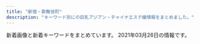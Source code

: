 ```yaml
---
title: "新宿・歌舞伎町"
description: "キーワード別にの巨乳アジアン・チャイナエステ嬢情報をまとめました。"
---
```


新着画像と新着キーワードをまとめています。
2021年03月26日の情報です。

<DmmAffiliateIns />
<KeywordTable
  shops={
    [
    {
        "url": "https://www.hagoromo.tokyo/",
        "img_links": [
            "https://static.wixstatic.com/media/1f1430_184f66b9eb914c26b47be78d54152284~mv2.jpg",
            "https://static.wixstatic.com/media/1f1430_2511e8409a39492bab1eeffd58a5eb1f~mv2.jpg",
            "https://static.wixstatic.com/media/1f1430_c572ee153c0c46e096e6301fe82e2f11~mv2.jpg",
            "https://static.wixstatic.com/media/1f1430_e5113a1a86b8410db0438745823a2d2c~mv2.png",
            "https://static.wixstatic.com/media/1f1430_0ea86bd4429f44fa96f0a1277a1c2d6e~mv2.jpg",
            "https://static.wixstatic.com/media/1f1430_e11d2a49cf1a4130a10a3e09053a46fc~mv2.png",
            "https://static.wixstatic.com/media/1f1430_d26df1a13af049c9a7afeac5e58c5323~mv2.jpg",
            "https://static.wixstatic.com/media/1f1430_890ca68d29e04e7a8c96e4198a653ed3~mv2.jpg",
            "https://static.wixstatic.com/media/1f1430_27c850c6656448c68b705e2a69f8d3e0~mv2.png",
            "https://static.wixstatic.com/media/1f1430_7ff5719c25b243d18c7fb6db890677f9~mv2.jpg",
            "https://static.wixstatic.com/media/1f1430_8e7ae52f03b14e31be6ff7b1038f2896~mv2.jpg",
            "https://static.wixstatic.com/media/1f1430_4ef445c14af547ffb085a4c73252e22c~mv2.jpg",
            "https://static.wixstatic.com/media/1f1430_5b6db55133674387b978465361d1f5af~mv2.jpg",
            "https://static.wixstatic.com/media/1f1430_f4c9cbbcc36c44f1a8be8eb3138b0b46~mv2.jpg",
            "https://static.wixstatic.com/media/1f1430_04f93cdec45f4c4e8d0fa69dc26b3e38~mv2.jpg",
            "https://static.wixstatic.com/media/1f1430_4b2c5243bdbe40858057386a16dce231~mv2.png",
            "https://static.wixstatic.com/media/1f1430_f16ba939f42f47d688a43ba736f9d100~mv2.jpg",
            "https://static.wixstatic.com/media/1f1430_d0a7ae614e0b423886aa6d1beca9a87a~mv2.jpg",
            "https://static.wixstatic.com/media/1f1430_b6622178bf9c45a68912520b4b2de175~mv2.png",
            "https://static.wixstatic.com/media/1f1430_c12fa837f18643e8a167f283f823ecd9~mv2.jpg",
            "https://static.wixstatic.com/media/1f1430_704c1cfac22b4288a4aaa588c496ab40~mv2.jpg",
            "https://static.wixstatic.com/media/1f1430_d824a82ebc40424facf31978d80b293b~mv2.png",
            "https://static.wixstatic.com/media/1f1430_c48456140f404f1eb9a47dfd01d1d032~mv2.jpg"
        ],
        "name": "\u7fbd\u8863\uff5e\u306f\u3054\u308d\u3082\uff5e",
        "station": "JR\u65b0\u5bbf\u99c5\u6771\u53e3\u30fb\u6b4c\u821e\u4f0e\u753a",
        "keywords": {}
    },
    {
        "img_links": [
            "http://yurali.oks.bz/images/room2.jpg",
            "http://yurali.oks.bz/images/room4.jpg",
            "http://yurali.oks.bz/photos/sites/48/2020/06/2020063002493351.jpg",
            "http://yurali.oks.bz/photos/sites/48/2020/09/202009080934129.jpg",
            "http://yurali.oks.bz/images/room1.jpg",
            "http://yurali.oks.bz/images/mobile.jpg",
            "http://yurali.oks.bz/images/line.jpg",
            "http://yurali.oks.bz/images/s4.jpg",
            "http://yurali.oks.bz/images/room3.jpg",
            "http://yurali.oks.bz/photos/sites/48/2020/09/2020090809341490.jpg",
            "http://yurali.oks.bz/photos/sites/48/2020/09/2020090809341126.jpg",
            "http://yurali.oks.bz/images/s3.jpg",
            "http://yurali.oks.bz/photos/sites/48/2020/09/2020090809341067.jpg",
            "http://yurali.oks.bz/images/top.jpg",
            "http://yurali.oks.bz/images/right.jpg",
            "http://yurali.oks.bz/photos/sites/48/2020/09/2020090809340917.jpg",
            "http://yurali.oks.bz/images/s2.jpg",
            "http://yurali.oks.bz/images/s1.jpg",
            "http://yurali.oks.bz/images/s_new.png",
            "http://yurali.oks.bz/images/content.jpg"
        ],
        "station": "JR\u65b0\u5bbf\u99c5\u897f\u53e3",
        "keywords": {
            "D": 24,
            "86": 12,
            "87": 12,
            "85": 12,
            "E": 12
        },
        "url": "http://yurali.oks.bz/",
        "name": "\u6c17\u697d"
    },
    {
        "url": "http://hi-msg.com/koyuki/",
        "keywords": {
            "C": 8
        },
        "station": "JR\u65b0\u5bbf\u99c5\u6771\u53e3",
        "img_links": [
            "http://hi-msg.com/koyuki/img/english-t6.png",
            "http://hi-msg.com/koyuki/img/tit.png",
            "http://hi-msg.com/koyuki/img/p-11.jpg",
            "http://hi-msg.com/koyuki/img/card-english.png",
            "http://hi-msg.com/koyuki/img/p-9.jpg",
            "http://hi-msg.com/koyuki/img/p-7-1.jpg",
            "http://hi-msg.com/koyuki/img/p-2.jpg",
            "http://hi-msg.com/koyuki/img/p-7.jpg",
            "http://hi-msg.com/koyuki/img/p-6-1.jpg",
            "http://hi-msg.com/koyuki/img/english-t1.png",
            "http://hi-msg.com/koyuki/img/p-3.jpg",
            "http://hi-msg.com/koyuki/img/english-t5.png",
            "http://hi-msg.com/koyuki/img/p-10.jpg",
            "http://hi-msg.com/koyuki/img/botton.png",
            "http://hi-msg.com/koyuki/img/p-3-1.jpg",
            "http://hi-msg.com/koyuki/img/card.png",
            "http://hi-msg.com/koyuki/img/tel.png",
            "http://hi-msg.com/koyuki/img/t-2.png",
            "http://hi-msg.com/koyuki/img/p-0.jpg",
            "http://hi-msg.com/koyuki/img/p-4.jpg",
            "http://hi-msg.com/koyuki/img/english-t3.png",
            "http://hi-msg.com/koyuki/img/english-t4.png",
            "http://hi-msg.com/koyuki/img/re.png",
            "http://hi-msg.com/koyuki/img/p-6.jpg",
            "http://hi-msg.com/koyuki/img/kanban4s.jpg",
            "http://hi-msg.com/koyuki/img/t-3.png",
            "http://hi-msg.com/koyuki/img/p-8-1.jpg",
            "http://hi-msg.com/koyuki/img/head.png",
            "http://hi-msg.com/koyuki/img/p-5.jpg",
            "http://hi-msg.com/koyuki/img/p-8.jpg",
            "http://hi-msg.com/koyuki/img/p-4-1.jpg",
            "http://hi-msg.com/koyuki/img/kanban4.jpg",
            "http://hi-msg.com/koyuki/img/p-2-1.jpg",
            "http://hi-msg.com/koyuki/img/t-1.png",
            "http://hi-msg.com/koyuki/img/english-t2.png",
            "http://hi-msg.com/koyuki/img/p-1.jpg",
            "http://hi-msg.com/koyuki/img/newstback.png"
        ],
        "name": "KOYUKI"
    },
    {
        "url": "https://gokujo.iest.info/",
        "station": "JR\u65b0\u5bbf\u99c5",
        "img_links": [],
        "keywords": {},
        "name": "\u65b0\u5bbf\u6975\u4e0a\u30e1\u30f3\u30ba\u30a8\u30b9\u30c6"
    },
    {
        "station": "\u897f\u6b66\u65b0\u5bbf\u99c5\u5317\u53e3",
        "name": "CLEAR-\u30af\u30ea\u30a2-",
        "img_links": [
            "http://clear-es.net/uploads/e1133a4ba0f8c81f9d272f5793bda380.jpg",
            "http://clear-es.net/images/index_10.jpg",
            "http://clear-es.net/images/koko_1.jpg",
            "http://clear-es.net/images/index_19.jpg",
            "http://clear-es.net/images/index_13.jpg",
            "http://clear-es.net/uploads/10299154955d10c3b815a5638a35a934.jpg",
            "http://clear-es.net/images/index_23.jpg",
            "http://clear-es.net/images/index_01.jpg",
            "http://clear-es.net/my_work/images/pic1.png",
            "http://clear-es.net/images/index_15.jpg",
            "http://clear-es.net/uploads/22c8968348a9acc2dfc9ab0aecb09c27.jpg",
            "http://clear-es.net/images/index_12.jpg",
            "http://clear-es.net/uploads/deba56537604611ac3b8da004b92d809.jpg",
            "http://clear-es.net/images/index_17.jpg",
            "http://clear-es.net/images/index_04.jpg",
            "http://clear-es.net/images/index_09.jpg",
            "http://clear-es.net/images/index_20.jpg",
            "http://clear-es.net/images/gallery_11.jpg",
            "http://clear-es.net/images/index_06.jpg",
            "http://clear-es.net/yamituki-n/uploads/images/mika03s.jpg",
            "http://clear-es.net/images/index_28_01.jpg",
            "http://clear-es.net/uploads/7553669390f1cc93427a4f6ad33b4668.jpg",
            "http://clear-es.net/images/index_14.jpg",
            "http://clear-es.net/images/girls_03.jpg",
            "http://clear-es.net/images/index_11.jpg",
            "http://clear-es.net/yamituki-n/uploads/images/juri01s.jpg",
            "http://clear-es.net/images/girls_11.jpg",
            "http://clear-es.net/images/girls_13.jpg",
            "http://clear-es.net/images/index_25.jpg",
            "http://clear-es.net/uploads/cec0ed392fe00d8e3ff867c0625809e6.jpg",
            "http://clear-es.net/images/index_18.jpg",
            "http://clear-es.net/images/index_03.jpg",
            "http://clear-es.net/uploads/a62d7f24a5b9a4fd5aeef678eb24ef4b.jpg",
            "http://clear-es.net/images/index_02.jpg",
            "http://clear-es.net/images/index_08.jpg",
            "http://clear-es.net/yamituki-n/uploads/images/yui01.jpg",
            "http://clear-es.net/uploads/c1f6d0346f5cb109ac62c21a58c7deff.jpg",
            "http://clear-es.net/yamituki-n/uploads/images/rena02.jpg",
            "http://clear-es.net/uploads/09bdd5637edec4bfa3d47a7e9874640b.jpg",
            "http://clear-es.net/images/index_26.jpg",
            "http://clear-es.net/images/index_28.jpg",
            "http://clear-es.net/images/index_21.jpg",
            "http://clear-es.net/images/index_27.jpg",
            "http://clear-es.net/uploads/f426bd85a8f6a9eac87e55b2d44c4bd5.jpg",
            "http://clear-es.net/images/index_07.jpg",
            "http://clear-es.net/uploads/97eb17743f96fd7f0551aab0bedd5e6f.jpg",
            "http://clear-es.net/yamituki-n/uploads/images/rena01.jpg",
            "http://clear-es.net/uploads/2aa97908694153fb149943f0b8445352.jpg",
            "http://clear-es.net/images/service_11.jpg",
            "http://clear-es.net/images/index_24.jpg",
            "http://clear-es.net/images/index_05.jpg",
            "http://clear-es.net/yamituki-n/uploads/images/mmexport1576417470781.jpg"
        ],
        "keywords": {
            "90": 2,
            "88": 4,
            "C": 1,
            "D": 8,
            "87": 2,
            "E": 1,
            "F": 1,
            "86": 2,
            "89": 1
        },
        "url": "http://clear-es.net/"
    },
    {
        "keywords": {
            "D": 28,
            "85": 7,
            "86": 28,
            "88": 7
        },
        "url": "https://mens-esthe.xyz/",
        "img_links": [
            "https://mens-esthe.xyz/staff/nami-s1.jpg",
            "https://mens-esthe.xyz/staff/moe-s1.jpg",
            "https://mens-esthe.xyz/staff/natsumi-s1.jpg",
            "https://mens-esthe.xyz/room/room-l3.jpg",
            "https://mens-esthe.xyz/staff/kana-top.jpg",
            "https://mens-esthe.xyz/room/room-l1.jpg",
            "https://mens-esthe.xyz/staff/rina-s1.jpg",
            "https://inage-mensesthe.com/icon/line.png",
            "https://mens-esthe.xyz/staff/natsumi-top.jpg",
            "https://mens-esthe.xyz/images/main1.jpg",
            "https://mens-esthe.xyz/room/room-l6.jpg",
            "https://inage-mensesthe.com/icon/twitter.png",
            "https://mens-esthe.xyz/room/room-l2.jpg",
            "https://mens-esthe.xyz/staff/nami-l1.jpg",
            "https://mens-esthe.xyz/room/room-l4.jpg",
            "https://mens-esthe.xyz/staff/kana-l1.jpg",
            "https://mens-esthe.xyz/staff/miki-s1.jpg",
            "https://mens-esthe.xyz/staff/kana-s1.jpg",
            "https://inage-mensesthe.com/icon/facebook.png",
            "https://inage-mensesthe.com/icon/yelp.png",
            "https://mens-esthe.xyz/staff/moe-top.jpg",
            "https://mens-esthe.xyz/icon/yelp.png",
            "https://mens-esthe.xyz/staff/miki-top.jpg",
            "https://mens-esthe.xyz/room/room-l8.jpg",
            "https://mens-esthe.xyz/room/room-l5.jpg",
            "https://mens-esthe.xyz/images/main-sp.jpg",
            "https://mens-esthe.xyz/footer/footer-tel.png",
            "https://mens-esthe.xyz/footer/footer-line.png",
            "https://inage-mensesthe.com/link/relaku_salon.jpg",
            "https://mens-esthe.xyz/icon/twitter.png",
            "https://mens-esthe.xyz/staff/rina-top.jpg",
            "https://mens-esthe.xyz/staff/nami-top.jpg",
            "https://mens-esthe.xyz/images/esthe3.jpg",
            "https://mens-esthe.xyz/staff/rina-l1.jpg",
            "https://mens-esthe.xyz/images/esthe1.jpg",
            "https://mens-esthe.xyz/icon/line.png",
            "https://mens-esthe.xyz/staff/miki-l1.jpg",
            "https://mens-esthe.xyz/room/room-l7.jpg",
            "https://mens-esthe.xyz/images/qrcode.png",
            "https://mens-esthe.xyz/images/esthe4.jpg",
            "https://mens-esthe.xyz/staff/natsumi-l1.jpg",
            "https://mens-esthe.xyz/footer/footer-staff.png",
            "https://mens-esthe.xyz/icon/facebook.png",
            "https://mens-esthe.xyz/images/clear.png",
            "https://mens-esthe.xyz/images/esthe2.jpg",
            "https://mens-esthe.xyz/staff/moe-l1.jpg",
            "https://mens-esthe.xyz/images/header3.png"
        ],
        "station": "JR\u65b0\u5bbf\u99c5\u6771\u5357\u53e3",
        "name": "\u30b8\u30e5\u30ea\u30a2\u30f3"
    },
    {
        "url": "https://aurora.iest.info/",
        "name": "\u30aa\u30fc\u30ed\u30e9",
        "keywords": {
            "\u4e73": 45,
            "C": 360,
            "86": 330,
            "E": 150,
            "87": 45,
            "F": 60,
            "\u5de8\u4e73": 30,
            "85": 405,
            "84": 105,
            "D": 60,
            "90": 45
        },
        "img_links": [
            "https://aurora.iest.info/photos/sites/13/2021/03/202103111245580.jpeg",
            "https://aurora.iest.info/images/room2.jpg",
            "https://aurora.iest.info/photos/sites/13/2020/11/2020110420084826.jpeg",
            "https://aurora.iest.info/photos/sites/13/2020/10/2020101018384481.jpeg",
            "https://aurora.iest.info/photos/sites/13/2021/03/2021032016515131.jpeg",
            "https://aurora.iest.info/photos/sites/13/2021/01/2021011713121341.jpeg",
            "https://aurora.iest.info/images/info_sp.png",
            "https://aurora.iest.info/photos/sites/13/2021/01/2021011317502475.jpeg",
            "https://aurora.iest.info/photos/sites/13/2021/03/2021031817051088-600x800.jpeg",
            "https://aurora.iest.info/photos/sites/13/2021/02/2021022418070455.jpeg",
            "https://aurora.iest.info/photos/sites/13/2020/12/2020122614271778.jpeg",
            "https://aurora.iest.info/photos/sites/13/2020/09/2020090701592721.jpeg",
            "https://aurora.iest.info/images/room1.jpg",
            "https://aurora.iest.info/photos/sites/13/2021/01/2021011516351593.jpeg",
            "https://aurora.iest.info/photos/sites/13/2020/12/2020122614542669.jpeg",
            "https://aurora.iest.info/photos/sites/13/2021/03/2021031518412882.jpeg",
            "https://aurora.iest.info/photos/sites/13/2021/03/2021031619370749.jpeg",
            "https://aurora.iest.info/photos/sites/13/2021/03/2021032617432353-506x900.jpeg",
            "https://aurora.iest.info/photos/sites/13/2021/03/2021030913020871-506x900.jpeg",
            "https://aurora.iest.info/photos/sites/13/2021/03/2021032314132410.jpeg",
            "https://aurora.iest.info/photos/sites/13/2021/03/2021030912533842.jpeg",
            "https://aurora.iest.info/photos/sites/13/2021/03/2021032423580172.jpeg",
            "https://aurora.iest.info/images/head_tel.png",
            "https://aurora.iest.info/photos/sites/13/2021/02/2021022307194651.jpeg",
            "https://aurora.iest.info/images/room4.jpg",
            "https://aurora.iest.info/photos/sites/13/2021/03/2021032620284938.jpeg",
            "https://aurora.iest.info/photos/sites/13/2021/01/202101031920028.jpeg",
            "https://aurora.iest.info/photos/sites/13/2021/03/2021031518412882-600x799.jpeg",
            "https://aurora.iest.info/photos/sites/13/2021/03/2021032016515131-600x600.jpeg",
            "https://aurora.iest.info/images/room3.jpg",
            "https://aurora.iest.info/photos/sites/13/2020/10/2020100900362277.jpeg",
            "https://aurora.iest.info/images/side_mobile.jpg",
            "https://aurora.iest.info/photos/sites/13/2021/02/2021020517033067.jpeg",
            "https://aurora.iest.info/photos/sites/13/2021/03/2021031817051088.jpeg"
        ],
        "station": "JR\u65b0\u5bbf\u99c5\u6771\u53e3\u30fb\u6b4c\u821e\u4f0e\u753a"
    },
    {
        "station": "\u65b0\u5bbf\u4e09\u4e01\u76ee\u99c5E1\u51fa\u53e3",
        "name": "\u697d\u697d-\u30e9\u30af\u30e9\u30af-",
        "keywords": {
            "C": 8,
            "86": 4,
            "87": 8,
            "E": 8,
            "85": 4
        },
        "url": "http://sakura-relax.net/",
        "img_links": [
            "http://sakura-relax.net/images/cg04.jpg",
            "http://sakura-relax.net/images/cg06.jpg",
            "http://sakura-relax.net/images/top-img02.png",
            "http://sakura-relax.net/images/kan.jpg",
            "http://sakura-relax.net/images/tel.png",
            "http://sakura-relax.net/images/cg03.jpg",
            "http://sakura-relax.net/images/cg07.jpg",
            "http://sakura-relax.net/images/top-img01.png",
            "http://sakura-relax.net/images/qrc.png",
            "http://sakura-relax.net/link/menlog.jpg"
        ]
    },
    {
        "station": "JR\u65b0\u5bbf\u99c5\u6771\u53e3",
        "img_links": [
            "http://aroma-massage.red/images/sta3.jpg",
            "http://aroma-massage.red/images/sta5.jpg",
            "http://aroma-massage.red/images/toph.png",
            "http://aroma-massage.red/images/cg4.jpg",
            "http://aroma-massage.red/images/stal.jpg",
            "http://aroma-massage.red/images/fbb.jpg",
            "http://aroma-massage.red/images/card.jpg",
            "http://aroma-massage.red/images/nft.jpg",
            "http://aroma-massage.red/images/sta6.jpg",
            "http://aroma-massage.red/images/cg3.jpg",
            "http://aroma-massage.red/images/int.jpg",
            "http://aroma-massage.red/images/creditcard.jpg",
            "http://aroma-massage.red/images/sta2.jpg",
            "http://aroma-massage.red/images/sta1.jpg",
            "http://aroma-massage.red/images/fbt.jpg",
            "http://aroma-massage.red/images/acb.jpg",
            "http://aroma-massage.red/images/cg2.jpg",
            "http://aroma-massage.red/images/qr.jpg",
            "http://aroma-massage.red/images/cg1.jpg",
            "http://aroma-massage.red/images/sta4.jpg",
            "http://aroma-massage.red/images/tm.png",
            "http://aroma-massage.red/images/sysl.jpg",
            "http://aroma-massage.red/images/kan.jpg",
            "http://aroma-massage.red/images/cg6.jpg",
            "http://aroma-massage.red/images/cg5.jpg",
            "http://aroma-massage.red/images/option.jpg"
        ],
        "name": "\u30c6\u30bb\u30e9-Tethera-",
        "keywords": {
            "D": 20,
            "E": 10
        },
        "url": "http://aroma-massage.red/"
    },
    {
        "url": "http://aes-aroma.com/",
        "name": "\u7652\u3057\u306e\u5bbf",
        "station": "JR\u65b0\u5bbf\u99c5\u5357\u53e3",
        "keywords": {
            "C": 17
        },
        "img_links": [
            "http://aes-aroma.com/i/files/homeimg.jpg",
            "http://aes-aroma.com/staff/miki/01.jpg",
            "http://aes-aroma.com/staff/kaori/01.jpg",
            "http://aes-aroma.com/pic/head.png",
            "http://aes-aroma.com/staff/mimi/01.jpg",
            "http://aes-aroma.com/staff/nana/01.jpg",
            "http://aes-aroma.com/img/ttl_tnew.png",
            "http://aes-aroma.com/staff/ai/01.jpg",
            "http://aes-aroma.com/img/ttl_mobile.png",
            "http://aes-aroma.com/staff/koko/01.jpg",
            "http://aes-aroma.com/staff/yoko/02.jpg",
            "http://aes-aroma.com/staff/yoko/01.jpg",
            "http://aes-aroma.com/staff/yuri/01.jpg",
            "http://aes-aroma.com/img/ttl_staff.png",
            "http://aes-aroma.com/img/ttl_rec.png",
            "http://aes-aroma.com/img/ttl_pickup.png"
        ]
    },
    {
        "img_links": [
            "http://fairy-girl.work/staff/kiki.jpg",
            "http://fairy-girl.work/images/7.jpg",
            "http://fairy-girl.work/images/mobile.jpg",
            "http://fairy-girl.work/img/yuyu1.jpg",
            "http://fairy-girl.work/img/rika1.jpg",
            "http://fairy-girl.work/img/rara1.jpg",
            "http://fairy-girl.work/images/10.jpg",
            "http://fairy-girl.work/img/yuki1.jpg",
            "http://fairy-girl.work/images/6.jpg",
            "http://fairy-girl.work/staff/rina.jpg",
            "http://fairy-girl.work/staff/hitomi.jpg",
            "http://fairy-girl.work/staff/rika.jpg",
            "http://fairy-girl.work/img/kana1.jpg",
            "http://fairy-girl.work/staff/kana.jpg",
            "http://fairy-girl.work/images/tr.jpg",
            "http://fairy-girl.work/img/kiki1.jpg",
            "http://fairy-girl.work/img/misa1.jpg",
            "http://fairy-girl.work/img/eri2.jpg",
            "http://fairy-girl.work/images/int2.jpg",
            "http://fairy-girl.work/images/sys1.jpg",
            "http://fairy-girl.work/img/rina1.jpg",
            "http://fairy-girl.work/images/sys2.jpg",
            "http://fairy-girl.work/images/news.jpg",
            "http://fairy-girl.work/images/8.jpg",
            "http://fairy-girl.work/images/bana0404_4.png",
            "http://fairy-girl.work/staff/yuki.jpg",
            "http://fairy-girl.work/images/ac2.jpg",
            "http://fairy-girl.work/staff/mari.jpg",
            "http://fairy-girl.work/images/int1.jpg",
            "http://fairy-girl.work/staff/rara.jpg",
            "http://fairy-girl.work/staff/yuyu.jpg",
            "http://fairy-girl.work/images/line.png",
            "http://fairy-girl.work/staff/eri.jpg",
            "http://fairy-girl.work/images/2.jpg",
            "http://fairy-girl.work/staff/misa.jpg",
            "http://fairy-girl.work/img/mari1.jpg",
            "http://fairy-girl.work/images/1.jpg",
            "http://fairy-girl.work/img/eri1.jpg",
            "http://fairy-girl.work/images/3.jpg",
            "http://fairy-girl.work/img/hitomi1.jpg",
            "http://fairy-girl.work/images/9.jpg",
            "http://fairy-girl.work/images/interior_t.jpg",
            "http://fairy-girl.work/img/kiki2.jpg",
            "http://fairy-girl.work/images/11.jpg",
            "http://fairy-girl.work/images/staff_t.jpg",
            "http://fairy-girl.work/images/ac1.jpg",
            "http://fairy-girl.work/images/5.jpg",
            "http://fairy-girl.work/images/12.jpg"
        ],
        "station": "JR\u65b0\u5bbf\u99c5\u897f\u53e3",
        "keywords": {},
        "url": "http://fairy-girl.work/",
        "name": "Fairy Girl"
    },
    {
        "url": "http://www.yu-yu.work/",
        "keywords": {},
        "station": "\u897f\u6b66\u65b0\u5bbf\u99c5\u5317\u53e3",
        "img_links": [
            "http://www.yu-yu.work/staff/misaki.jpg",
            "http://www.yu-yu.work/images/1.jpg",
            "http://www.yu-yu.work/images/news.jpg",
            "http://www.yu-yu.work/img/naomi1.jpg",
            "http://www.yu-yu.work/images/2.jpg",
            "http://www.yu-yu.work/img/haruka1.jpg",
            "http://www.yu-yu.work/images/sys3.jpg",
            "http://www.yu-yu.work/images/interior_t.jpg",
            "http://www.yu-yu.work/img/misaki1.jpg",
            "http://www.yu-yu.work/staff/haruka.jpg",
            "http://www.yu-yu.work/images/sys2.jpg",
            "http://www.yu-yu.work/staff/naomi.jpg",
            "http://www.yu-yu.work/images/4.jpg",
            "http://www.yu-yu.work/img/rin1.jpg",
            "http://www.yu-yu.work/images/5.jpg",
            "http://www.yu-yu.work/images/int2.png",
            "http://www.yu-yu.work/staff/yuina.jpg",
            "http://www.yu-yu.work/images/mobile.jpg",
            "http://www.yu-yu.work/images/b2.jpg",
            "http://www.yu-yu.work/images/ac1.jpg",
            "http://www.yu-yu.work/images/b1.jpg",
            "http://www.yu-yu.work/images/sys4.jpg",
            "http://www.yu-yu.work/images/3.jpg",
            "http://www.yu-yu.work/images/ac2.jpg",
            "http://www.yu-yu.work/img/yuina1.jpg",
            "http://www.yu-yu.work/images/int1.png",
            "http://www.yu-yu.work/images/line.png",
            "http://www.yu-yu.work/images/head.jpg",
            "http://www.yu-yu.work/images/info.jpg",
            "http://www.yu-yu.work/images/sys1.jpg",
            "http://www.yu-yu.work/images/staff_t.jpg",
            "http://www.yu-yu.work/staff/rin.jpg"
        ],
        "name": "\u7652 \u3086\u3046"
    },
    {
        "img_links": [
            "http://in-esthe.com/relair/img/english-t4.png",
            "http://in-esthe.com/relair/img/t-2.png",
            "http://in-esthe.com/relair/img/re.png",
            "http://in-esthe.com/relair/img/t-1.png",
            "http://in-esthe.com/relair/img/p-8.jpg",
            "http://in-esthe.com/relair/img/fla1.png",
            "http://in-esthe.com/relair/img/head.png",
            "http://in-esthe.com/relair/img/p-1-1.jpg",
            "http://in-esthe.com/relair/img/p-1.jpg",
            "http://in-esthe.com/relair/img/english-t6.png",
            "http://in-esthe.com/relair/img/tel.png",
            "http://in-esthe.com/relair/img/t-3.png",
            "http://in-esthe.com/relair/img/p-9.jpg",
            "http://in-esthe.com/relair/img/botton.png",
            "http://in-esthe.com/relair/img/p-2.jpg",
            "http://in-esthe.com/relair/img/s-1.jpg",
            "http://in-esthe.com/relair/img/p-0.jpg",
            "http://in-esthe.com/relair/img/p-3-1.jpg",
            "http://in-esthe.com/relair/img/english-t1.png",
            "http://in-esthe.com/relair/img/kanban4.jpg",
            "http://in-esthe.com/relair/img/p-7.jpg",
            "http://in-esthe.com/relair/img/english-t5.png",
            "http://in-esthe.com/relair/img/fla.png",
            "http://in-esthe.com/relair/img/english-t2.png",
            "http://in-esthe.com/relair/img/newstback.png",
            "http://in-esthe.com/relair/img/p-3.jpg",
            "http://in-esthe.com/relair/img/fla2.png",
            "http://in-esthe.com/relair/img/card-english.png",
            "http://in-esthe.com/relair/img/english-t3.png",
            "http://in-esthe.com/relair/img/twitter.png"
        ],
        "station": "\u65b0\u5bbf\u897f\u53e3\u99c5D5\u51fa\u53e3",
        "url": "http://in-esthe.com/relair/",
        "keywords": {
            "C": 8
        },
        "name": "RELAIR \uff5e\u30ea\u30ec\u30a2\uff5e"
    },
    {
        "station": "JR\u65b0\u5bbf\u99c5\u6771\u53e3",
        "keywords": {},
        "url": "http://pure-resort.tyo.cm/",
        "img_links": [],
        "name": "\u30d4\u30e5\u30a2\u30ea\u30be\u30fc\u30c8II"
    },
    {
        "name": "fairy\u30d5\u30a7\u30a2\u30ea\u30fc",
        "url": "http://fairy.este88.com/",
        "station": "\u897f\u6b66\u65b0\u5bbf\u99c5\u5317\u53e3",
        "img_links": [
            "http://fairy.este88.com/img/koyuki1.jpg",
            "http://fairy.este88.com/images/kaori1.jpg",
            "http://fairy.este88.com/images/koyuki1.jpg",
            "http://fairy.este88.com/images/mika1.jpg",
            "http://fairy.este88.com/gals/risa1.jpg",
            "http://fairy.este88.com/images/r02.jpg",
            "http://fairy.este88.com/img/kixyoko1.jpg",
            "http://fairy.este88.com/gals/koko1.jpg",
            "http://fairy.este88.com/img/momo1.jpg",
            "http://fairy.este88.com/img/kaori1.jpg",
            "http://fairy.este88.com/images/r01.jpg",
            "http://fairy.este88.com/img/mika1.jpg",
            "http://fairy.este88.com/gals/sayuri1.jpg",
            "http://fairy.este88.com/images/kixyoko1.jpg",
            "http://fairy.este88.com/images/r04.jpg",
            "http://fairy.este88.com/gals/nnana1.jpg",
            "http://fairy.este88.com/images/momo1.jpg",
            "http://fairy.este88.com/images/ph1.jpg"
        ],
        "keywords": {}
    },
    {
        "url": "https://shinjuku-mensesthe.com/",
        "station": "JR\u65b0\u5bbf\u99c5\u6771\u53e3",
        "name": "\u5915\u9727 \u3086\u3046\u304e\u308a",
        "keywords": {
            "F": 1
        },
        "img_links": [
            "https://shinjuku-mensesthe.com/button/staff.png",
            "https://shinjuku-mensesthe.com/staff/arisa-s1.jpg",
            "https://shinjuku-mensesthe.com/images/top1.jpg",
            "https://shinjuku-mensesthe.com/button/blog.png",
            "https://shinjuku-mensesthe.com/images/clear.png",
            "https://shinjuku-mensesthe.com/menu/staff.png",
            "https://shinjuku-mensesthe.com/staff/arisa-l1.jpg",
            "https://shinjuku-mensesthe.com/room/room-l1.jpg",
            "https://shinjuku-mensesthe.com/images/main-top.jpg",
            "https://shinjuku-mensesthe.com/massage/2020/10/05/yuki-s1.jpg",
            "https://shinjuku-mensesthe.com/link/mens-esthe.png",
            "https://shinjuku-mensesthe.com/staff/seira-l1.jpg",
            "https://shinjuku-mensesthe.com/massage/2020/10/21/risa-s1.jpg",
            "https://shinjuku-mensesthe.com/images/flower.png",
            "https://shinjuku-mensesthe.com/images/qrcode.png",
            "https://shinjuku-mensesthe.com/room/room-l3.jpg",
            "https://shinjuku-mensesthe.com/staff/kana-s1.jpg",
            "https://shinjuku-mensesthe.com/staff/kana-l1.jpg",
            "https://shinjuku-mensesthe.com/massage/2020/07/31/ai-s2.jpg",
            "https://shinjuku-mensesthe.com/2019/12/15/sayuri-s2.jpg",
            "https://shinjuku-mensesthe.com/icon/line.png",
            "https://shinjuku-mensesthe.com/images/top3.jpg",
            "https://shinjuku-mensesthe.com/images/header3.png",
            "https://scdn.line-apps.com/n/line_add_friends/btn/ja.png",
            "https://shinjuku-mensesthe.com/images/main-sp.jpg",
            "https://shinjuku-mensesthe.com/images/camp.png",
            "https://shinjuku-mensesthe.com/staff/yume-s1.jpg",
            "https://shinjuku-mensesthe.com/massage/2020/09/14/hana-s1.jpg",
            "https://shinjuku-mensesthe.com/massage/2021/02/02/%E5%90%8D%E7%A7%B0%E6%9C%AA%E8%A8%AD%E5%AE%9A-2.jpg",
            "https://shinjuku-mensesthe.com/button/home.png",
            "https://shinjuku-mensesthe.com/menu/blog.png",
            "https://shinjuku-mensesthe.com/images/footer-r.png",
            "https://shinjuku-mensesthe.com/images/top2.jpg",
            "https://shinjuku-mensesthe.com/icon/twitter.png",
            "https://shinjuku-mensesthe.com/staff/shiori-s1.jpg",
            "https://shinjuku-mensesthe.com/icon/yelp.png",
            "https://shinjuku-mensesthe.com/2020/01/23/sakura-s1.jpg",
            "https://shinjuku-mensesthe.com/room/room-l2.jpg",
            "https://shinjuku-mensesthe.com/room/room-l4.jpg",
            "https://shinjuku-mensesthe.com/staff/yume-l1.jpg",
            "https://shinjuku-mensesthe.com/massage/2020/08/16/riri-s1.jpg",
            "https://shinjuku-mensesthe.com/images/footer-l.png",
            "https://shinjuku-mensesthe.com/massage/2020/07/31/covit19.jpg",
            "https://shinjuku-mensesthe.com/menu/info.png",
            "https://shinjuku-mensesthe.com/staff/yumi-s1.jpg",
            "https://shinjuku-mensesthe.com/staff/seira-s1.jpg",
            "https://shinjuku-mensesthe.com/images/main-small.jpg",
            "https://shinjuku-mensesthe.com/menu/home.png",
            "https://shinjuku-mensesthe.com/staff/yumi-l1.jpg",
            "https://shinjuku-mensesthe.com/2020/01/23/miki-s1.jpg",
            "https://shinjuku-mensesthe.com/icon/facebook.png"
        ]
    },
    {
        "img_links": [
            "http://www.night.ne.jp/nightnet/img/7.jpg",
            "http://www.night.ne.jp/tokyo/gyoen/img/view_3.jpg",
            "http://www.night.ne.jp/tokyo/gyoen/img/index.jpg",
            "http://www.night.ne.jp/nightnet/img/12a.jpg",
            "http://www.night.ne.jp/_format/W/img/whats_news.jpg",
            "http://www.night.ne.jp/tokyo/gyoen/img/index_skill.jpg",
            "http://www.night.ne.jp/nightnet/img/3.jpg",
            "http://www.night.ne.jp/nightnet/img/4.jpg",
            "http://www.night.ne.jp/nightnet/img/14.jpg",
            "http://www.night.ne.jp/nightnet/img/6.jpg",
            "http://www.night.ne.jp/nightnet/img/15.jpg",
            "http://www.night.ne.jp/tokyo/gyoen/img/skill_1.jpg",
            "http://www.night.ne.jp/nightnet/img/9.jpg",
            "http://www.night.ne.jp/nightnet/img/1.jpg",
            "http://www.night.ne.jp/nightnet/img/8.jpg",
            "http://www.night.ne.jp/tokyo/gyoen/img/skill_3.jpg",
            "http://www.night.ne.jp/nightnet/img/10.jpg",
            "http://www.night.ne.jp/nightnet/img/2.jpg",
            "http://www.night.ne.jp/nightnet/img/13.jpg",
            "http://www.night.ne.jp/nightnet/img/17.jpg",
            "http://www.night.ne.jp/tokyo/gyoen/img/view_4.jpg",
            "http://www.night.ne.jp/_format/W/img/index_enter_1.jpg",
            "http://www.night.ne.jp/tokyo/gyoen/img/skill_2.jpg",
            "http://www.night.ne.jp/tokyo/gyoen/img/view_1.jpg",
            "http://www.night.ne.jp/_format/W/img/whats_skill.jpg",
            "http://www.night.ne.jp/tokyo/gyoen/img/index_view.jpg",
            "http://www.night.ne.jp/tokyo/gyoen/img/index_top.jpg",
            "http://www.night.ne.jp/nightnet/img/5.jpg",
            "http://www.night.ne.jp/_format/W/img/whats_view.jpg",
            "http://www.night.ne.jp/nightnet/img/11.jpg",
            "http://www.night.ne.jp/tokyo/gyoen/img/qr_code.jpg",
            "http://www.night.ne.jp/nightnet/img/16.jpg",
            "http://www.night.ne.jp/tokyo/gyoen/img/view_2.jpg"
        ],
        "url": "http://www.night.ne.jp/tokyo/gyoen/",
        "name": "\u5fa1\u82d1 -\u304e\u3087\u3048\u3093-",
        "keywords": {},
        "station": "\u65b0\u5bbf\u5fa1\u82d1\u524d\u99c53\u756a\u51fa\u53e3"
    },
    {
        "station": "JR\u65b0\u5bbf\u99c5\u897f\u53e3",
        "img_links": [
            "http://sweety-est.tokyo/images/a7.jpg",
            "http://sweety-est.tokyo/images/tit-sub5.jpg",
            "http://sweety-est.tokyo/images/a2.jpg",
            "http://sweety-est.tokyo/images/m1.jpg",
            "http://sweety-est.tokyo/images/tit-sub4.jpg",
            "http://sweety-est.tokyo/images/cg04.jpg",
            "http://sweety-est.tokyo/images/tit-sub3.jpg",
            "http://sweety-est.tokyo/images/cg02.jpg",
            "http://sweety-est.tokyo/images/cg06.jpg",
            "http://sweety-est.tokyo/images/b-online.png",
            "http://sweety-est.tokyo/images/cg01.jpg",
            "http://sweety-est.tokyo/images/a3.jpg",
            "http://sweety-est.tokyo/images/tit-sub2.jpg",
            "http://sweety-est.tokyo/images/r6.jpg",
            "http://sweety-est.tokyo/images/b-tel.png",
            "http://sweety-est.tokyo/images/a5.jpg",
            "http://sweety-est.tokyo/images/tit-sub1.jpg",
            "http://sweety-est.tokyo/images/r3.jpg",
            "http://sweety-est.tokyo/images/a1.jpg",
            "http://sweety-est.tokyo/images/slider-img001.jpg",
            "http://sweety-est.tokyo/images/cg05.jpg",
            "http://sweety-est.tokyo/images/m3.jpg",
            "http://sweety-est.tokyo/images/m4.jpg",
            "http://sweety-est.tokyo/images/slider-img003.jpg",
            "http://sweety-est.tokyo/images/r1.jpg",
            "http://sweety-est.tokyo/images/a8.jpg",
            "http://sweety-est.tokyo/images/sys.jpg",
            "http://sweety-est.tokyo/images/cg08.jpg",
            "http://sweety-est.tokyo/images/r2.jpg",
            "http://sweety-est.tokyo/link/menlog.jpg",
            "http://sweety-est.tokyo/images/a4.jpg",
            "http://sweety-est.tokyo/images/cg03.jpg",
            "http://sweety-est.tokyo/images/qr.jpg",
            "http://sweety-est.tokyo/images/kan.jpg",
            "http://sweety-est.tokyo/images/slider-img002.jpg",
            "http://sweety-est.tokyo/images/tit-sub6.jpg",
            "http://sweety-est.tokyo/images/r5.jpg",
            "http://sweety-est.tokyo/images/cg011.jpg",
            "http://sweety-est.tokyo/images/a6.jpg",
            "http://sweety-est.tokyo/images/cg07.jpg",
            "http://sweety-est.tokyo/images/m2.jpg",
            "http://sweety-est.tokyo/images/kan1.jpg",
            "http://sweety-est.tokyo/images/r4.jpg"
        ],
        "url": "http://sweety-est.tokyo/",
        "name": "sweet-\u30b9\u30a6\u30a3\u30fc\u30c8-",
        "keywords": {
            "E": 8,
            "87": 2,
            "D": 4,
            "86": 14
        }
    },
    {
        "img_links": [
            "http://ruby-es.com/uploads/rubyes/2017/02/img_info_03.png",
            "http://crystal-est.net/uploads/crystal/2018/07/wechatimg94.jpeg",
            "http://crystal-est.net/uploads/crystal/2017/03/bnr_side_042.png",
            "http://crystal-est.net/uploads/crystal/2017/03/r3.jpg",
            "http://crystal-est.net/uploads/crystal/2017/03/subvisual_qa.png",
            "http://crystal-est.net/uploads/crystal/2017/03/btn_top_03.png",
            "http://crystal-est.net/uploads/crystal/2017/03/subvisual_magazine1.png",
            "http://crystal-est.net/uploads/crystal/2017/03/treatment2.png",
            "http://ruby-es.com/uploads/rubyes/2017/02/img_info_02.png",
            "http://crystal-est.net/uploads/crystal/images/no-photo.jpg",
            "http://crystal-est.net/uploads/crystal/2020/12/img_6902.jpg",
            "http://crystal-est.net/uploads/crystal/2018/07/wechatimg31.jpeg",
            "http://crystal-est.net/uploads/crystal/2017/03/btn_top_01.png",
            "http://crystal-est.net/uploads/crystal/2017/03/r2.jpg",
            "http://crystal-est.net/uploads/crystal/2017/03/r4.jpg",
            "http://crystal-est.net/uploads/crystal/2018/08/wechatimg51.jpeg",
            "http://ruby-es.com/uploads/rubyes/2017/02/img_info_04.png",
            "http://crystal-est.net/uploads/crystal/2017/04/bnr_side_01.png",
            "http://crystal-est.net/uploads/crystal/images/icon_flower.png",
            "http://crystal-est.net/uploads/crystal/images/p01.png",
            "http://crystal-est.net/uploads/crystal/2017/07/yuyu2.jpeg",
            "http://ruby-es.com/uploads/rubyes/2017/02/img_info_06.png",
            "http://ruby-es.com/uploads/rubyes/2017/02/img_info_05.png",
            "http://crystal-est.net/uploads/crystal/2018/08/wechatimg49.jpeg",
            "http://crystal-est.net/uploads/crystal/2017/04/leftmovie.png",
            "http://crystal-est.net/uploads/crystal/2017/03/icon_flower.png",
            "http://crystal-est.net/uploads/crystal/2017/03/btn_top_02.png",
            "http://crystal-est.net/uploads/crystal/2020/12/img_6830.jpg",
            "http://crystal-est.net/uploads/crystal/2018/05/mayu1.jpeg",
            "http://crystal-est.net/uploads/crystal/2017/03/ruby6.png",
            "http://crystal-est.net/uploads/crystal/2017/03/r1.jpg",
            "http://crystal-est.net/uploads/crystal/2017/03/subvisual_link.png",
            "http://crystal-est.net/uploads/crystal/2017/03/subvisual_info.png",
            "http://crystal-est.net/uploads/crystal/2017/04/web.png",
            "http://crystal-est.net/uploads/crystal/2018/07/wechatimg26.jpeg",
            "http://crystal-est.net/uploads/crystal/images/subvisual_staff.png",
            "http://crystal-est.net/uploads/crystal/2018/05/webwxgetmsgimg.jpeg",
            "http://crystal-est.net/uploads/crystal/2017/03/subvisual_enquete1.png",
            "http://crystal-est.net/uploads/crystal/2018/07/wechatimg30.jpeg",
            "http://crystal-est.net/uploads/crystal/2017/03/bnr_side_052.png",
            "http://ruby-es.com/uploads/rubyes/2017/02/img_info_01.png",
            "http://crystal-est.net/uploads/crystal/images/xing.png",
            "http://crystal-est.net/uploads/crystal/2020/11/tel.jpg",
            "http://crystal-est.net/uploads/crystal/2018/07/wechatimg125.jpeg",
            "http://crystal-est.net/uploads/crystal/2017/02/wifi.jpg",
            "http://crystal-est.net/uploads/crystal/2017/03/bnr_side_credit1.png",
            "http://crystal-est.net/uploads/crystal/2017/03/bnr_side_032.png",
            "http://crystal-est.net/uploads/crystal/2017/03/subvisual_reserve.png",
            "http://crystal-est.net/uploads/crystal/2017/02/ameba.jpg",
            "http://crystal-est.net/uploads/crystal/2017/03/subvisual_contact.png",
            "http://crystal-est.net/uploads/crystal/2017/04/line2.png"
        ],
        "name": "\u30af\u30ea\u30b9\u30bf\u30eb",
        "url": "http://crystal-est.net/",
        "station": "JR\u65b0\u5bbf\u99c5\u6771\u53e3",
        "keywords": {
            "C": 1
        }
    }
]
}
/>
<DmmAffiliateScript />
